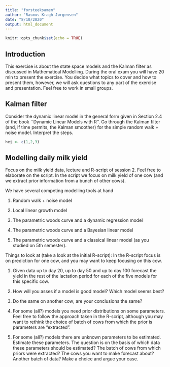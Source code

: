 ```yaml
---
title: "forsteeksamen"
author: "Rasmus Kragh Jørgensen"
date: "8/10/2020"
output: html_document
---
```


```r
knitr::opts_chunk$set(echo = TRUE)
```

## Introduction

This exercise is about the state space models and the Kalman filter as discussed
in Mathematical Modelling. During the oral
exam you will have 20 min to present the exercise. You decide what topics to
cover and how to present them, however, we will ask questions to any part of the
exercise and presentation. Feel free to work in small groups.

## Kalman filter

Consider the dynamic linear model in the general form given in Section
2.4 of the book ``Dynamic Linear Models with R''. Go through the
Kalman filter (and, if time permits, the Kalman smoother) for the
simple random walk + noise model. Interpret the steps.

```r
hej <- c(1,2,3)
```

## Modelling daily milk yield

Focus on the milk yield data, lecture and R-script of session 2. Feel
free to elaborate on the script.  In the script we focus on milk yield
of one cow (and we extract prior information from a bunch of other
cows).

We have several competing modelling tools at hand

1. Random walk + noise model

1. Local linear growth model

1. The parametric woods curve and a dynamic regression model

1. The parametric woods curve and a Bayesian linear model

1. The parametric woods curve and a classical linear model (as you
   studied on 5th semester).

Things to look at (take a look at the initial R-script): In the
R-script focus is on prediction for one cow, and you may want to keep
focusing on this cow.

1. Given data up to day 20, up to day 50 and up to day 100 forecast
  the yield in the rest of the lactation period for each of the five
  models for this specific cow.

1. How will you asses if a model is good model? Which model seems
   best?

1. Do the same on another cow; are your conclusions the same?

1. For some (all?) models you need prior distributions on some
   parameters.  Feel free to follow the approach taken in the
   R-script, although you may want to rethink the choice of batch of
   cows from which the prior is parameters are "extracted".

1. For some (all?) models there are unknown parameters to be
   estimated. Estimate these parameters. The question is on the basis
   of which data these parameters should be estimated? The batch of
   cows from which priors were extracted? The cows you want to make
   forecast about? Another batch of data? Make a choice and argue your
   case.